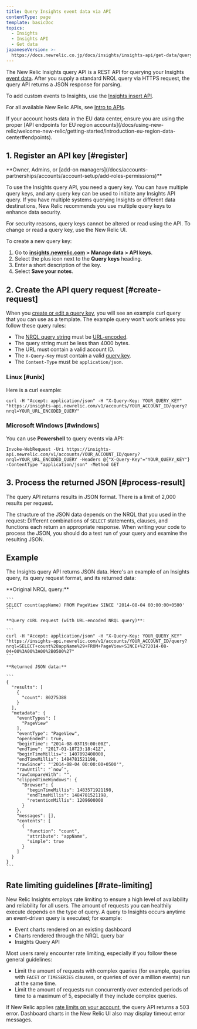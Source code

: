 ```yaml
---
title: Query Insights event data via API
contentType: page
template: basicDoc
topics:
  - Insights
  - Insights API
  - Get data
japaneseVersion: >-
  https://docs.newrelic.co.jp/docs/insights/insights-api/get-data/query-insights-event-data-api
---
```


The New Relic Insights query API is a REST API for querying your Insights [event data](/docs/data-analysis/metrics/analyze-your-metrics/data-collection-metric-timeslice-event-data). After you supply a standard NRQL query via HTTPS request, the query API returns a JSON response for parsing.

To add custom events to Insights, use the [Insights insert API](/docs/insights/explore-data/custom-events/insert-custom-events-insights-api).

For all available New Relic APIs, see [Intro to APIs](/docs/apis/getting-started/introduction-new-relic-apis).

<Callout variant="tip">
  If your account hosts data in the EU data center, ensure you are using the proper [API endpoints for EU region accounts](/docs/using-new-relic/welcome-new-relic/getting-started/introduction-eu-region-data-center#endpoints).
</Callout>

## 1. Register an API key [#register]

<Callout variant="tip">
  **Owner, Admins, or [add-on managers](/docs/accounts-partnerships/accounts/account-setup/add-roles-permissions)**
</Callout>

To use the Insights query API, you need a query key. You can have multiple query keys, and any query key can be used to initiate any Insights API query. If you have multiple systems querying Insights or different data destinations, New Relic recommends you use multiple query keys to enhance data security.

<Callout variant="tip">
  For security reasons, query keys cannot be altered or read using the API. To change or read a query key, use the New Relic UI.
</Callout>

To create a new query key:

1. Go to **[insights.newrelic.com](https://insights.newrelic.com) > Manage data > API keys**.
2. Select the plus icon next to the **Query keys** heading.
3. Enter a short description of the key.
4. Select **Save your notes**.

## 2. Create the API query request [#create-request]

When you [create or edit a query key](#register), you will see an example curl query that you can use as a template. The example query won't work unless you follow these query rules:

* The [NRQL query string](/docs/insights/nrql-new-relic-query-language/using-nrql/introduction-nrql) must be [URL-encoded](http://www.w3schools.com/tags/ref_urlencode.asp).
* The query string must be less than 4000 bytes.
* The URL must contain a valid account ID.
* The `X-Query-Key` must contain a valid [query key](#register).
* The `Content-Type` must be `application/json`.

### Linux [#unix]

Here is a curl example:

```
curl -H "Accept: application/json" -H "X-Query-Key: YOUR_QUERY_KEY" "https://insights-api.newrelic.com/v1/accounts/YOUR_ACCOUNT_ID/query?nrql=YOUR_URL_ENCODED_QUERY"
```

### Microsoft Windows [#windows]

You can use **Powershell** to query events via API:

```
Invoke-WebRequest -Uri https://insights-api.newrelic.com/v1/accounts/YOUR_ACCOUNT_ID/query?nrql=YOUR_URL_ENCODED_QUERY -Headers @{"X-Query-Key"="YOUR_QUERY_KEY"} -ContentType "application/json" -Method GET
```

## 3. Process the returned JSON [#process-result]

The query API returns results in JSON format. There is a limit of 2,000 results per request.

The structure of the JSON data depends on the NRQL that you used in the request: Different combinations of `SELECT` statements, clauses, and functions each return an appropriate response. When writing your code to process the JSON, you should do a test run of your query and examine the resulting JSON.

## Example

The Insights query API returns JSON data. Here's an example of an Insights query, its query request format, and its returned data:

<CollapserGroup>
  <Collapser title="Query, query API request, returned data">
    **Original NRQL query:**

    ```
    SELECT count(appName) FROM PageView SINCE '2014-08-04 00:00:00+0500'
    ```

    **Query cURL request (with URL-encoded NRQL query)**:

    ```
    curl -H "Accept: application/json" -H "X-Query-Key: YOUR_QUERY_KEY" "https://insights-api.newrelic.com/v1/accounts/YOUR_ACCOUNT_ID/query?nrql=SELECT+count%28appName%29+FROM+PageView+SINCE+%272014-08-04+00%3A00%3A00%2B0500%27"
    ```

    **Returned JSON data:**

    ```
    {
      "results": [
        {
          "count": 80275388
        }
      ],
      "metadata": {
        "eventTypes": [
          "PageView"
        ],
        "eventType": "PageView",
        "openEnded": true,
        "beginTime": "2014-08-03T19:00:00Z",
        "endTime": "2017-01-18T23:18:41Z",
        "beginTimeMillis=": 1407092400000,
        "endTimeMillis": 1484781521198,
        "rawSince": "'2014-08-04 00:00:00+0500'",
        "rawUntil": "`now`",
        "rawCompareWith": "",
        "clippedTimeWindows": {
          "Browser": {
            "beginTimeMillis": 1483571921198,
            "endTimeMillis": 1484781521198,
            "retentionMillis": 1209600000
          }
        },
        "messages": [],
        "contents": [
          {
            "function": "count",
            "attribute": "appName",
            "simple": true
          }
        ]
      }
    }
    ```
  </Collapser>
</CollapserGroup>

## Rate limiting guidelines [#rate-limiting]

New Relic Insights employs rate limiting to ensure a high level of availability and reliability for all users. The amount of requests you can healthily execute depends on the type of query. A query to Insights occurs anytime an event-driven query is executed; for example:

* Event charts rendered on an existing dashboard
* Charts rendered through the NRQL query bar
* Insights Query API

Most users rarely encounter rate limiting, especially if you follow these general guidelines:

* Limit the amount of requests with complex queries (for example, queries with `FACET` or `TIMESERIES` clauses, or queries of over a million events) run at the same time.
* Limit the amount of requests run concurrently over extended periods of time to a maximum of 5, especially if they include complex queries.

If New Relic applies [rate limits on your account](/docs/insights/use-insights-ui/manage-account-data/rate-limits-insights), the query API returns a 503 error. Dashboard charts in the New Relic UI also may display timeout error messages.
